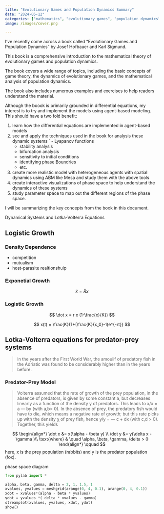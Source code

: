 ```yaml
---
title: "Evolutionary Games and Population Dynamics Summary"
date: "2024-05-12"
categories: ["mathematics", "evolutionary games", "population dynamics","Lotka-Volterra", "dynamical systems", "logistic growth", "predator-prey model"]
image: /images/cover.png

---
```



I've recently come across a book called "Evolutionary Games and Population Dynamics" by Josef Hofbauer and Karl Sigmund. 

This book is a comprehensive introduction to the mathematical theory of evolutionary games and population dynamics. 

The book covers a wide range of topics, including the basic concepts of game theory, the dynamics of evolutionary games, and the mathematical analysis of population dynamics. 

The book also includes numerous examples and exercises to help readers understand the material.

Although the boook is primarily grounded in differential equations, my interest is to try and implement the models using agent-based modeling. This should have a two fold benefit:

1. learn how the differential equations are implemented in agent-based models
2. see and apply the techniques used in the book for analysis these dynamic systems
`   - Lyapanov functions
    - stability analysis
    - bifurcation analysis
    - sensitivity to initial conditions
    - identifying phase Boundries
    - etc.
3. create more realistic model with heterogeneous agents with spatial dynamics 
   using ABM like Mesa and study them with the above tools
4. create interactive visualizations of phase space to help understand the dynamics of these systems
5. study parameter space to map out the different regions of the phase space.

I will be summarizing the key concepts from the book in this document.



Dynamical Systems and Lotka-Volterra Equations

## Logistic Growth

### Density Dependence

- competition
- mutualism
- host-parasite realtionshuip

### Exponetial Growth

$$
\dot x = Rx
$$

### Logistic Growth

$$
\dot x = r x (1-\frac{x}{K})
$$

$$
x(t) = \frac{K}{1+(\frac{K}{x_0}-1)e^{-rt}}
$$

## Lotka-Volterra equations for predator-prey systems

> In the years after the First World War, the amouiif of predatory fish in the Adriatic was found to be considerably higher than in the years before.

### Predator-Prey Model

> Volterra assumed that the rate of growth of the prey population, in the absence of predators, is given by some constant a, but decreases linearly as a function of the density у of predators. This leads to x/x = a — by (with a,b> 0). In the absence of prey, the predatory fish would have to die, which means a negative rate of growth; but this rate picks up with the density χ of prey fish, hence y/y = — c + dx (with c,d > 0). Together, this yields

$$
\begin{align*}
\dot x &= x(\alpha - \beta y) \\
\dot y &= y(\delta x - \gamma )\\
\text{where} & \quad \alpha, \beta, \gamma, \delta > 0
\end{align*} \qquad
$$
here, x is the prey population (rabbits) and y is the predator population (fox).

phase space diagram

```python
from pylab import *

alpha, beta, gamma, delta = 2, 1, 1.5, 1
xvalues, yvalues = meshgrid(arange(0, 4, 0.1), arange(0, 4, 0.1))
xdot = xvalues*(alpha - beta * yvalues)
ydot = yvalues *( delta * xvalues - gamma)
streamplot(xvalues, yvalues, xdot, ydot)
show()

```

